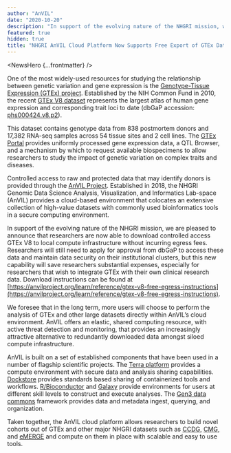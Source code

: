 ```yaml
---
author: "AnVIL"
date: "2020-10-20"
description: "In support of the evolving nature of the NHGRI mission, we are pleased to announce that researchers are now able to download controlled access GTEx V8 to local compute infrastructure without incurring egress fees."
featured: true
hidden: true
title: "NHGRI AnVIL Cloud Platform Now Supports Free Export of GTEx Data"
---
```


<NewsHero {...frontmatter} />

One of the most widely-used resources for studying the relationship between genetic variation and gene expression is the [Genotype-Tissue Expression (GTEx) project][1]. Established by the NIH Common Fund in 2010, the recent [GTEx V8 dataset][2] represents the largest atlas of human gene expression and corresponding trait loci to date (dbGaP accession: [phs000424.v8.p2][3]).

This dataset contains genotype data from 838 postmortem donors and 17,382 RNA-seq samples across 54 tissue sites and 2 cell lines. The [GTEx Portal][4] provides uniformly processed gene expression data, a QTL Browser, and a mechanism by which to request available biospecimens to allow researchers to study the impact of genetic variation on complex traits and diseases.

Controlled access to raw and protected data that may identify donors is provided through the [AnVIL Project][5]. Established in 2018, the NHGRI Genomic Data Science Analysis, Visualization, and Informatics Lab-space (AnVIL) provides a cloud-based environment that colocates an extensive collection of high-value datasets with commonly used bioinformatics tools in a secure computing environment.

In support of the evolving nature of the NHGRI mission, we are pleased to announce that researchers are now able to download controlled access GTEx V8 to local compute infrastructure without incurring egress fees. Researchers will still need to apply for approval from dbGaP to access these data and maintain data security on their institutional clusters, but this new capability will save researchers substantial expenses, especially for researchers that wish to integrate GTEx with their own clinical research data. Download instructions can be found at [https://anvilproject.org/learn/reference/gtex-v8-free-egress-instructions](https://anvilproject.org/learn/reference/gtex-v8-free-egress-instructions).

We foresee that in the long term, more users will choose to perform the analysis of GTEx and other large datasets directly within AnVIL’s cloud environment. AnVIL offers an elastic, shared computing resource, with active threat detection and monitoring, that provides an increasingly attractive alternative to redundantly downloaded data amongst siloed compute infrastructure.

AnVIL is built on a set of established components that have been used in a number of flagship scientific projects. The [Terra platform][6] provides a compute environment with secure data and analysis sharing capabilities. [Dockstore][7] provides standards based sharing of containerized tools and workflows. [R/Bioconductor][8] and [Galaxy][9] provide environments for users at different skill levels to construct and execute analyses. The [Gen3 data commons][10] framework provides data and metadata ingest, querying, and organization.

Taken together, the AnVIL cloud platform allows researchers to build novel cohorts out of GTEx and other major NHGRI datasets such as [CCDG][11], [CMG][12], and [eMERGE][13] and compute on them in place with scalable and easy to use tools.

[1]: https://www.genome.gov/Funded-Programs-Projects/Genotype-Tissue-Expression-Project
[2]: https://science.sciencemag.org/content/369/6509/1318
[3]: https://www.ncbi.nlm.nih.gov/projects/gap/cgi-bin/study.cgi?study_id=phs000424
[4]: https://gtexportal.org
[5]: https://anvilproject.org
[6]: https://anvil.terra.bio
[7]: https://dockstore.org
[8]: https://www.bioconductor.org
[9]: https://galaxyproject.org
[10]: https://gen3.theanvil.io
[11]: https://www.genome.gov/Funded-Programs-Projects/NHGRI-Genome-Sequencing-Program/Centers-for-Common-Disease-Genomics
[12]: https://www.genome.gov/Funded-Programs-Projects/NHGRI-Genome-Sequencing-Program/Centers-for-Mendelian-Genomics-CMG
[13]: https://www.genome.gov/Funded-Programs-Projects/Electronic-Medical-Records-and-Genomics-Network-eMERGE
